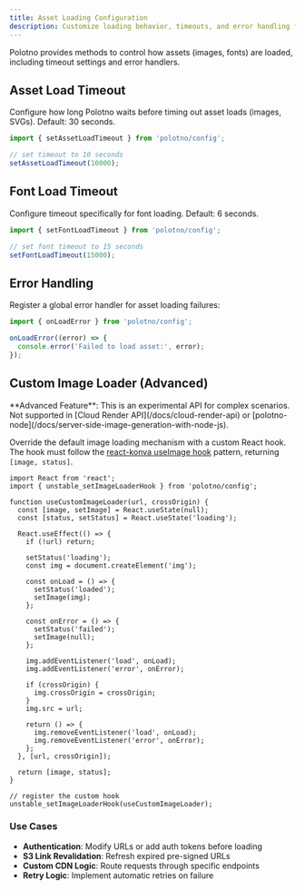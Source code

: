 ```yaml
---
title: Asset Loading Configuration
description: Customize loading behavior, timeouts, and error handling for images and fonts
---
```


Polotno provides methods to control how assets (images, fonts) are loaded, including timeout settings and error handlers.

## Asset Load Timeout

Configure how long Polotno waits before timing out asset loads (images, SVGs). Default: 30 seconds.

```ts
import { setAssetLoadTimeout } from 'polotno/config';

// set timeout to 10 seconds
setAssetLoadTimeout(10000);
```

## Font Load Timeout

Configure timeout specifically for font loading. Default: 6 seconds.

```ts
import { setFontLoadTimeout } from 'polotno/config';

// set font timeout to 15 seconds
setFontLoadTimeout(15000);
```

## Error Handling

Register a global error handler for asset loading failures:

```ts
import { onLoadError } from 'polotno/config';

onLoadError((error) => {
  console.error('Failed to load asset:', error);
});
```

## Custom Image Loader (Advanced)

<Callout type="warn">
**Advanced Feature**: This is an experimental API for complex scenarios. Not supported in [Cloud Render API](/docs/cloud-render-api) or [polotno-node](/docs/server-side-image-generation-with-node-js).
</Callout>

Override the default image loading mechanism with a custom React hook. The hook must follow the [react-konva useImage hook](https://konvajs.org/docs/react/Images.html) pattern, returning `[image, status]`.

```tsx
import React from 'react';
import { unstable_setImageLoaderHook } from 'polotno/config';

function useCustomImageLoader(url, crossOrigin) {
  const [image, setImage] = React.useState(null);
  const [status, setStatus] = React.useState('loading');

  React.useEffect(() => {
    if (!url) return;
    
    setStatus('loading');
    const img = document.createElement('img');
    
    const onLoad = () => {
      setStatus('loaded');
      setImage(img);
    };
    
    const onError = () => {
      setStatus('failed');
      setImage(null);
    };
    
    img.addEventListener('load', onLoad);
    img.addEventListener('error', onError);
    
    if (crossOrigin) {
      img.crossOrigin = crossOrigin;
    }
    img.src = url;
    
    return () => {
      img.removeEventListener('load', onLoad);
      img.removeEventListener('error', onError);
    };
  }, [url, crossOrigin]);
  
  return [image, status];
}

// register the custom hook
unstable_setImageLoaderHook(useCustomImageLoader);
```

### Use Cases

- **Authentication**: Modify URLs or add auth tokens before loading
- **S3 Link Revalidation**: Refresh expired pre-signed URLs
- **Custom CDN Logic**: Route requests through specific endpoints
- **Retry Logic**: Implement automatic retries on failure